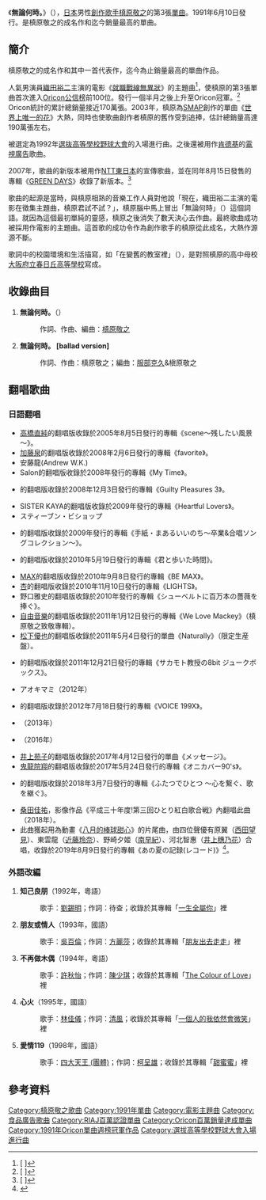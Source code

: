{{Infobox Single|
| Name       = 無論何時。<br /><small>（{{lang|ja|どんなときも。}}）</small>
| Artist     = [[槙原敬之|槙原敬之]]
| Album      = [[你在誰都身邊幸福地打哈欠。|你在誰都身邊幸福地打哈欠。]]
| Released   = 1991年6月10日
| Recorded   = 
| Genre      = [[J-POP|J-POP]]
| Length     =
| Label      = [[日本華納音樂|WEA MUSIC]]
| Writer     = [[槙原敬之|槙原敬之]]
| Producer   =
| Reviews    =
| Chart position  = *週間最高排行第1位（[[Oricon公信榜|Oricon]]）
*1991年度年間排行第4位（[[Oricon公信榜|Oricon]]）
*1992年度年間排行第38位（[[Oricon公信榜|Oricon]]）
| Certification   = Million（[[日本唱片協會|日本唱片協會]]）
| Last single = [[ANSWER_(槙原敬之單曲)|ANSWER]]<br />（1991年）
| This single = '''無論何時。'''<br />（1991年） 
| Next single = [[冬天來了|冬天來了]]<br />（1991年）
}}
《'''無論何時。'''》（{{lang-ja|'''どんなときも。'''}}），[[日本|日本]]男性[[創作歌手|創作歌手]][[槙原敬之|槙原敬之]]的第3張[[單曲|單曲]]。1991年6月10日發行。是槙原敬之的成名作和迄今銷量最高的單曲。

==簡介==
槙原敬之的成名作和其中一首代表作，迄今為止銷量最高的單曲作品。

人氣男演員[[織田裕二|織田裕二]]主演的電影《[[就職戰線無異狀|就職戰線無異狀]]》的主題曲<ref>[{{Cite web |url=http://www.barks.jp/news/?id=1000057919 |script-title=ja:槇原敬之、最新シングルが19年ぶり就活応援歌に |access-date=2011-03-28 |archive-date=2019-12-07 |archive-url=https://web.archive.org/web/20191207065457/https://www.barks.jp/news/?id=1000057919 |dead-url=no }} {{lang|ja|槇原敬之、最新シングルが19年ぶり就活応援歌に}}]</ref>，使槙原的第3張單曲首次進入[[Oricon公信榜|Oricon公信榜]]前100位。發行一個半月之後上升至Oricon冠軍。<ref>[{{Cite web |url=http://www.musictvprogram.com/corner-ranking-1991-7-29.html |script-title=ja:1991年7月29日付 シングルチャート TOP10 |access-date=2011-03-28 |archive-date=2016-03-04 |archive-url=https://web.archive.org/web/20160304193804/http://www.musictvprogram.com/corner-ranking-1991-7-29.html |dead-url=no }} {{lang|ja|1991年7月29日付 シングルチャート TOP10}}]</ref> Oricon統計的累計總銷量接近170萬張。2003年，槙原為[[SMAP|SMAP]]創作的單曲《[[世界上唯一的花|世界上唯一的花]]》大熱，同時也使歌曲創作者槙原的舊作受到追捧，估計總銷量高達190萬張左右。

被選定為1992年[[選抜高等學校野球大會|選抜高等學校野球大會]]的入場進行曲。之後還被用作[[肯德基|肯德基]]的[[電視廣告|電視廣告]]歌曲。

2007年，歌曲的新版本被用作[[東日本電信電話|NTT東日本]]的宣傳歌曲，並在同年8月15日發售的專輯《[[GREEN_DAYS|GREEN DAYS]]》收錄了新版本。<ref>[{{Cite web |url=http://natalie.mu/music/news/1002 |script-title=ja:槇原敬之 ガッキー主演CMで名曲リメイク |access-date=2011-03-28 |archive-date=2020-02-05 |archive-url=https://web.archive.org/web/20200205173634/https://natalie.mu/music/news/1002 |dead-url=no }} {{lang|ja|槇原敬之 ガッキー主演CMで名曲リメイク}}]</ref>

歌曲的起源是當時，與槙原相熟的音樂工作人員對他說「現在，織田裕二主演的電影在徵集主題曲，槙原君試不試？」，槙原腦中馬上冒出「無論何時」（{{lang|ja|どんなときも}}）這個詞語。就因為這個最初單純的靈感，槙原之後消失了數天決心去作曲。最終歌曲成功被採用作電影的主題曲。這首歌的成功令作為創作歌手的槙原從此成名，大熱作源源不斷。

歌詞中的校園環境和生活描寫，如「在變舊的教室裡」（{{lang|ja|古ぼけた教室}}），是對照槙原的高中母校[[大阪府立春日丘高等學校|大阪府立春日丘高等學校]]寫成。

==收錄曲目==
#'''無論何時。'''（{{lang|ja|どんなときも。}}）
#:作詞、作曲、編曲：[[槙原敬之|槙原敬之]]
#'''無論何時。 [ballad version]'''
#:作詞、作曲：槙原敬之；編曲：[[服部克久|服部克久]]&槇原敬之

==翻唱歌曲==
===日語翻唱===
*[[高橋直純|高橋直純]]的翻唱版收錄於2005年8月5日發行的專輯《scene～残したい風景～》。
*[[加藤泉|加藤泉]]的翻唱版收錄於2008年2月6日發行的專輯《favorite》。
*安藤龍(Andrew W.K.)
*Salon的翻唱版收錄於2008年發行的專輯《My Time》。
*{{link-en|史葛·梅菲|Scott Murphy (musician)}}的翻唱版收錄於2008年12月3日發行的專輯《Guilty Pleasures 3》。
*SISTER KAYA的翻唱版收錄於2009年發行的專輯《Heartful Lovers》。
*スティーブン・ビショップ
*{{link-ja|ひばり児童合唱団}}的翻唱版收錄於2009年發行的專輯《手紙・まあるいいのち〜卒業&合唱ソングコレクション〜》。
*{{link-ja|今井雄三|今井ゆうぞう}}的翻唱版收錄於2010年5月19日發行的專輯《君と歩いた時間》。
*[[MAX_(樂團)|MAX]]的翻唱版收錄於2010年9月8日發行的專輯《BE MAX》。
*[[杏_(演員)|杏]]的翻唱版收錄於2010年11月10日發行的專輯《LIGHTS》。
*野口雅史的翻唱版收錄於2010年發行的專輯《シューベルトに百万本の薔薇を捧ぐ》。
*[[自由音樂|自由音樂]]的翻唱版收錄於2011年1月12日發行的專輯《We Love Mackey》（槙原敬之致敬專輯）。
*[[松下優也|松下優也]]的翻唱版收錄於2011年5月4日發行的單曲《Naturally》（限定生産盤）。
*{{link-ja|坂本教授|サカモト教授}}的翻唱版收錄於2011年12月21日發行的專輯《サカモト教授の8bit ジュークボックス》。
*アオキマミ（2012年）
*{{link-ja|青木隆治}}的翻唱版收錄於2012年7月18日發行的專輯《VOICE 199X》。
*{{link-ja|TEMPURA KIDZ}}（2013年）
*{{link-ja|えまおゆう}}（2016年）
*[[井上苑子|井上苑子]]的翻唱版收錄於2017年4月12日發行的單曲《メッセージ》。
*[[Golden_Bomber#鬼龍院翔|鬼龍院翔]]的翻唱版收錄於2017年5月24日發行的專輯《オニカバー90's》。
*{{link-ja|山田姊妹|山田姉妹 (デュオ)}}的翻唱版收錄於2018年3月7日發行的專輯《ふたつでひとつ 〜心を繋ぐ、歌を継ぐ》。
*[[桑田佳祐|桑田佳祐]]，影像作品《平成三十年度!第三回ひとり紅白歌合戦》內翻唱此曲（2018年）。
*此曲獲起用為動畫《[[八月的棒球甜心|八月的棒球甜心]]》的片尾曲，由四位聲優有原翼（[[西田望見|西田望見]]）、東雲龍（[[近藤玲奈|近藤玲奈]]）、野崎夕姬（[[南早紀|南早紀]]）、河北智惠（[[井上穗乃花|井上穗乃花]]）合唱，收錄於2019年8月9日發行的專輯《あの夏の記録(レコード)》<ref>{{Cite web|date=2019-06-14|url=https://anime-hachinai.com/news/400/|title=カバーミニアルバム発売決定|publisher=|accessdate=2019-06-15|language=ja|archive-date=2019-12-15|archive-url=https://web.archive.org/web/20191215011416/https://anime-hachinai.com/news/400/|dead-url=no}}</ref>。

===外語改編===
#'''知己良朋'''（1992年，粵語）
#:歌手：[[劉錫明|劉錫明]]；作詞：待查；收錄於其專輯「[[一生全屬你|一生全屬你]]」裡
#'''朋友或情人'''（1993年，國語）
#:歌手：[[吳百倫|吳百倫]]；作詞：[[方麗莎|方麗莎]]；收錄於其專輯「[[朋友出去走走|朋友出去走走]]」裡
#'''不再做木偶'''（1994年，粵語）
#:歌手：[[許秋怡|許秋怡]]；作詞：[[陳少琪|陳少琪]]；收錄於其專輯「[[The_Colour_of_Love|The Colour of Love]]」裡
#'''心火'''（1995年，國語）
#:歌手：[[林佳儀|林佳儀]]；作詞：[[清風|清風]]；收錄於其專輯「[[一個人的我依然會微笑|一個人的我依然會微笑]]」裡
#'''愛情119'''（1998年，國語）
#:歌手：[[四大天王_(團體)|四大天王 (團體)]]；作詞：[[柯呈雄|柯呈雄]]；收錄於其專輯「[[甜蜜蜜_(四大天王專輯)|甜蜜蜜]]」裡

==參考資料==
{{reflist}}

{{選拔高等學校野球大會入場進行曲}}

{{DEFAULTSORT:Donnatokimo}}
[[Category:槙原敬之歌曲|Category:槙原敬之歌曲]]
[[Category:1991年單曲|Category:1991年單曲]]
[[Category:電影主題曲|Category:電影主題曲]]
[[Category:食品廣告歌曲|Category:食品廣告歌曲]]
[[Category:RIAJ百萬認證單曲|Category:RIAJ百萬認證單曲]]
[[Category:Oricon百萬銷量達成單曲|Category:Oricon百萬銷量達成單曲]]
[[Category:1991年Oricon單曲週榜冠軍作品|Category:1991年Oricon單曲週榜冠軍作品]]
[[Category:選拔高等學校野球大會入場進行曲|Category:選拔高等學校野球大會入場進行曲]]